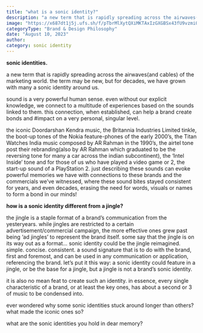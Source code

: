 ```yaml
---
title: "what is a sonic identity?"
description: "a new term that is rapidly spreading across the airwaves(and cables) of the marketing world. the term may be new, but for decades, we have grown with many a sonic identity around us."
image: "https://x687dt1j5j.ufs.sh/f/pTbrMlXytQXiMKTAxIzGXGBSx43fU9vzmiOt07prKJAkescl"
categoryType: "Brand & Design Philosophy"
date: "August 10, 2023"
author:
category: sonic identity
---
```


**sonic identities.**

a new term that is rapidly spreading across the airwaves(and cables) of the marketing world. the term may be new, but for decades, we have grown with many a sonic identity around us.

sound is a very powerful human sense. even without our explicit knowledge, we connect to a multitude of experiences based on the sounds linked to them. this connection, when established, can help a brand create bonds and #impact on a very personal, singular level.

the iconic Doordarshan Kendra music, the Britannia Industries Limited tinkle, the boot-up tones of the Nokia feature-phones of the early 2000’s, the Titan Watches India music composed by AR Rahman in the 1990’s, the airtel tone post their rebranding(also by AR Rahman which graduated to be the reversing tone for many a car across the indian subcontinent), the ‘Intel Inside’ tone and for those of us who have played a video game or 2, the start-up sound of a PlayStation 2. just describing these sounds can evoke powerful memories we have with connections to these brands and the commercials we’ve witnessed, where these sound bites stayed consistent for years, and even decades, erasing the need for words, visuals or names to form a bond in our minds!

**how is a sonic identity different from a jingle?**

the jingle is a staple format of a brand’s communication from the yesteryears. while jingles are restricted to a certain advertisement/commercial campaign, the more effective ones grew past being ‘ad jingles’ to represent the brand itself. some say that the jingle is on its way out as a format… sonic identity could be the jingle reimagined. simple. concise. consistent. a sound signature that is to do with the brand, first and foremost, and can be used in any communication or application, referencing the brand. let’s put it this way: a sonic identity could feature in a jingle, or be the base for a jingle, but a jingle is not a brand’s sonic identity.

it is also no mean feat to create such an identity. in essence, every single characteristic of a brand, or at least the key ones, has about a second or 3 of music to be condensed into.

ever wondered why some sonic identities stuck around longer than others? what made the iconic ones so?

what are the sonic identities you hold in dear memory?
